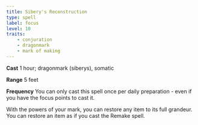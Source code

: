 ```yaml
---
title: Sibery's Reconstruction
type: spell
label: focus
level: 10
traits:
    - conjuration
    - dragonmark
    - mark of making
---
```


**Cast** 1 hour; dragonmark (siberys), somatic

**Range** 5 feet

**Frequency** You can only cast this spell once per daily preparation - even if you have the focus points to cast it.

With the powers of your mark, you can restore any item to its full grandeur. You can restore an item as if you cast the Remake spell.
